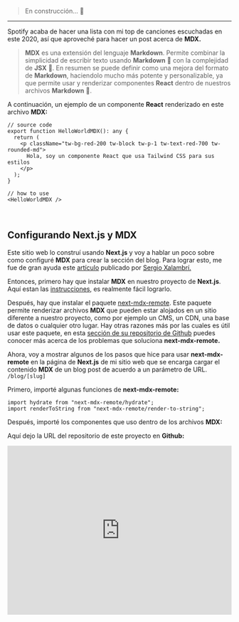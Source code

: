 > En construcción... 🚧

---

Spotify acaba de hacer una lista con mi top de canciones escuchadas en este 2020, así que aproveché para hacer un post acerca de **MDX.**

> **MDX** es una extensión del lenguaje **Markdown**. Permite combinar la simplicidad de escribir texto usando **Markdown** 🙂 con la complejidad de **JSX** 🙊. En resumen se puede definir como una mejora del formato de **Markdown**, haciendolo mucho más potente y personalizable, ya que permite usar y renderizar componentes **React** dentro de nuestros archivos **Markdown** 🤯.

A continuación, un ejemplo de un componente **React** renderizado en este archivo **MDX:**

<HelloWorldMDX />

```
// source code
export function HelloWorldMDX(): any {
  return (
    <p className="tw-bg-red-200 tw-block tw-p-1 tw-text-red-700 tw-rounded-md">
      Hola, soy un componente React que usa Tailwind CSS para sus estilos
    </p>
  );
}

// how to use
<HelloWorldMDX />
```

<br />

## Configurando Next.js y MDX

Este sitio web lo construí usando **Next.js** y voy a hablar un poco sobre como configuré **MDX** para crear la sección del blog. Para lograr esto, me fue de gran ayuda este [artículo](https://sergiodxa.com/articles/using-mdx-with-remote-content) publicado por [Sergio Xalambrí.](https://twitter.com/sergiodxa)

Entonces, primero hay que instalar **MDX** en nuestro proyecto de **Next.js**. Aquí estan las [instrucciones](https://mdxjs.com/getting-started/next), es realmente fácil lograrlo.

Después, hay que instalar el paquete [next-mdx-remote](https://github.com/hashicorp/next-mdx-remote). Este paquete permite renderizar archivos **MDX** que pueden estar alojados en un sitio diferente a nuestro proyecto, como por ejemplo un CMS, un CDN, una base de datos o cualquier otro lugar. Hay otras razones más por las cuales es útil usar este paquete, en esta [sección de su repositorio de Github](https://github.com/hashicorp/next-mdx-remote#background--theory) puedes conocer más acerca de los problemas que soluciona **next-mdx-remote.**

Ahora, voy a mostrar algunos de los pasos que hice para usar **next-mdx-remote** en la página de **Next.js** de mi sitio web que se encarga cargar el contenido **MDX** de un blog post de acuerdo a un parámetro de URL. `/blog/[slug]`

Primero, importé algunas funciones de **next-mdx-remote:**

```
import hydrate from "next-mdx-remote/hydrate";
import renderToString from "next-mdx-remote/render-to-string";
```

Después, importé los componentes que uso dentro de los archivos **MDX:**

<CustomCode source="https://github.com/diegofrayo/website/blob/master/src/components/pages/blog-post/BlogPostsComponents.tsx">
</CustomCode>

Aquí dejo la URL del repositorio de este proyecto en **Github:**

<GithubRepo
  name="website"
  url="https://github.com/diegofrayo/website"
  description="My personal website"
/>

<IframeContainer>
  <iframe
    src="https://open.spotify.com/embed/playlist/37i9dQZF1EM1nsROE2cRZE"
    width="100%"
    height="380"
    frameBorder="0"
    allowtransparency="true"
    allow="encrypted-media"
  ></iframe>
</IframeContainer>
